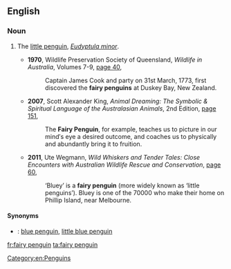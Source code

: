 ==English==

===Noun===
{{en-noun|sg=[[fairy]] [[penguin]]}}

# {{Australia}} The [[little penguin]], ''[[Eudyptula minor]]''.
#* '''1970''', Wildlife Preservation Society of Queensland, ''Wildlife in Australia'', Volumes 7-9, [http://books.google.com.au/books?id=KgBVAAAAMAAJ&q=%22fairy+penguin%22|%22fairy+penguins%22+-intitle:%22%22+-inauthor:%22%22&dq=%22fairy+penguin%22|%22fairy+penguins%22+-intitle:%22%22+-inauthor:%22%22&hl=en&sa=X&ei=w2ZNT9rPKO6ZiQffwrRt&redir_esc=y page 40],
#*: Captain James Cook and party on 31st March, 1773, first discovered the '''fairy penguins''' at Duskey Bay, New Zealand.
#* '''2007''', Scott Alexander King, ''Animal Dreaming: The Symbolic & Spiritual Language of the Australasian Animals'', 2nd Edition, [http://books.google.com.au/books?id=4JBjb0I7QLcC&pg=PA151&dq=%22fairy+penguin%22|%22fairy+penguins%22+-intitle:%22%22+-inauthor:%22%22&hl=en&sa=X&ei=fGRNT6muFsShiAeHsOFq&redir_esc=y#v=onepage&q=%22fairy%20penguin%22|%22fairy%20penguins%22%20-intitle%3A%22%22%20-inauthor%3A%22%22&f=false page 151],
#*: The '''Fairy Penguin''', for example, teaches us to picture in our mind′s eye a desired outcome, and coaches us to physically and abundantly bring it to fruition.
#* '''2011''', Ute Wegmann, ''Wild Whiskers and Tender Tales: Close Encounters with Australian Wildlife Rescue and Conservation'', [http://books.google.com.au/books?id=NOOgtxbBXtsC&pg=PA60&dq=%22fairy+penguin%22|%22fairy+penguins%22+-intitle:%22%22+-inauthor:%22%22&hl=en&sa=X&ei=oGJNT7m9MofBiQfu6clW&redir_esc=y#v=onepage&q=%22fairy%20penguin%22|%22fairy%20penguins%22%20-intitle%3A%22%22%20-inauthor%3A%22%22&f=false page 60],
#*: ‘Bluey’ is a '''fairy penguin''' (more widely known as ‘little penguins’). Bluey is one of the 70000 who make their home on Phillip Island, near Melbourne.

====Synonyms====
* {{qualifier|New Zealand}}: [[blue penguin]], [[little blue penguin]]

[[Category:en:Penguins]]

[[fr:fairy penguin]]
[[ta:fairy penguin]]